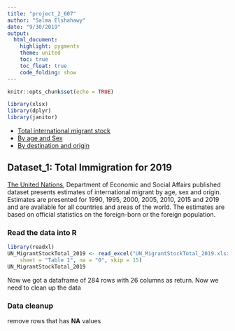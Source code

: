 ```yaml
---
title: "project_2_607"
author: "Salma Elshahawy"
date: "9/30/2019"
output:
  html_document:
    highlight: pygments
    theme: united
    toc: true
    toc_float: true
    code_folding: show
---
```


```r
knitr::opts_chunk$set(echo = TRUE)
```

```r
library(xlsx)
library(dplyr)
library(janitor)
```


* [Total international migrant stock](https://www.un.org/en/development/desa/population/migration/data/estimates2/data/UN_MigrantStockTotal_2015.xlsx)  
* [By age and Sex](https://www.un.org/en/development/desa/population/migration/data/estimates2/data/UN_MigrantStockByAge_2015.xlsx)  
* [By destination and origin](https://www.un.org/en/development/desa/population/migration/data/estimates2/data/UN_MigrantStockByOriginAndDestination_2015.xlsx)  

## Dataset_1: Total Immigration for 2019

[The United Nations](https://www.un.org/en/development/desa/population/migration/data/estimates2/estimates19.asp), Department of Economic and Social Affairs published dataset presents estimates of international migrant by age, sex and origin. Estimates are presented for 1990, 1995, 2000, 2005, 2010, 2015 and 2019 and are available for all countries and areas of the world. The estimates are based on official statistics on the foreign-born or the foreign population.

### Read the data into R

```r
library(readxl)
UN_MigrantStockTotal_2019 <- read_excel("UN_MigrantStockTotal_2019.xlsx", 
    sheet = "Table 1", na = "0", skip = 15)
UN_MigrantStockTotal_2019
```

Now we got a dataframe of 284 rows with 26 columns as return. Now we need to clean up the data 

### Data cleanup

remove rows that has **NA** values 

```r

```
